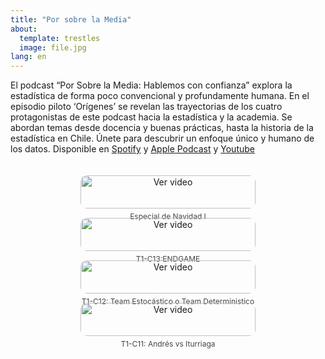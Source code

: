 ```yaml
---
title: "Por sobre la Media"
about:
  template: trestles
  image: file.jpg
lang: en
---
```


El podcast "Por Sobre la Media: Hablemos con confianza" explora la estadística de forma poco convencional y profundamente humana. En el episodio piloto 'Orígenes' se revelan las trayectorias de los cuatro protagonistas de este podcast hacia la estadística y la academia. Se abordan temas desde docencia y buenas prácticas, hasta la historia de la estadística en Chile. Únete para descubrir un enfoque único y humano de los datos. Disponible en [Spotify](https://open.spotify.com/show/1ygvqwPDgCP5uirXkMeYnG) y [Apple Podcast](https://podcasts.apple.com/us/podcast/por-sobre-la-media-hablemos-con-confianza/id1747829825) y [Youtube](https://www.youtube.com/@porsobrelamedia)

<div class="video-grid">

::: {.video-item}
[![Ver video](https://img.youtube.com/vi/mCHdYRo9Xzk/0.jpg)](https://youtu.be/mCHdYRo9Xzk)
<p> Especial de Navidad I </p>
:::

::: {.video-item}
[![Ver video](https://img.youtube.com/vi/tKTQlqzNjM4/0.jpg)](https://youtu.be/tKTQlqzNjM4)
<p> T1-C13:ENDGAME </p>
:::

::: {.video-item}
[![Ver video](https://img.youtube.com/vi/vapZ_qMvWP0/0.jpg)](https://youtu.be/vapZ_qMvWP0)
<p> T1-C12: Team Estocástico o Team Deterministico</p>
:::

::: {.video-item}
[![Ver video](https://img.youtube.com/vi/TAbJEqcBRvU/0.jpg)](https://youtu.be/TAbJEqcBRvU)
<p> T1-C11: Andrés vs Iturriaga</p>
:::



</div>

<style>
.video-grid {
    display: flex;
    flex-wrap: wrap;
    gap: 15px;
    justify-content: center;
    padding: 20px;
}

.video-item {
    width: 30%;
    min-width: 280px;
    text-align: center;
}

.video-item img {
    width: 100%;
    border-radius: 10px;
    cursor: pointer;
}

.video-item p {
    font-size: 12px;
    color: #444;
    margin-top: 5px;
}
</style>
